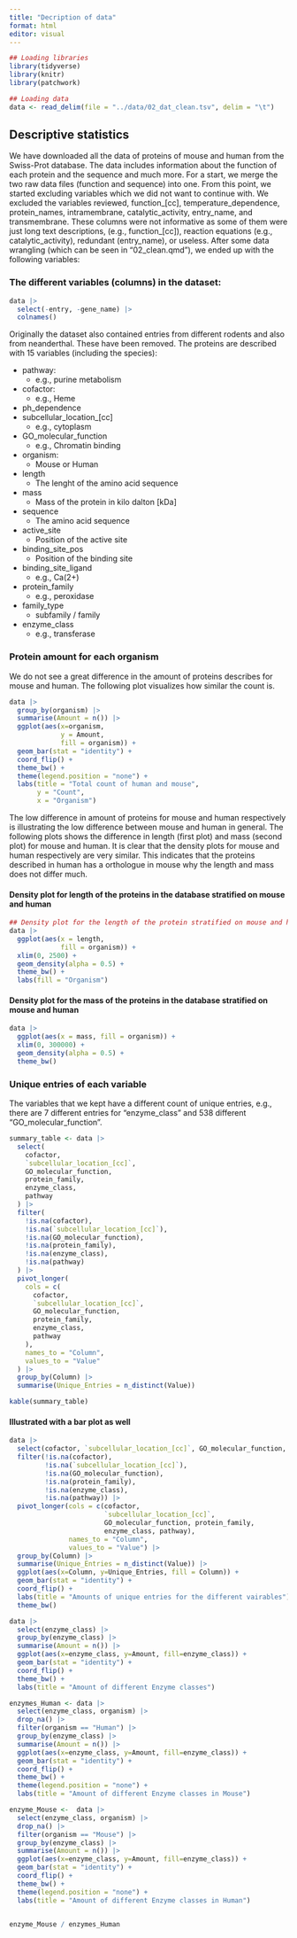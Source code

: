 ```yaml
---
title: "Decription of data"
format: html
editor: visual
---
```


```r
## Loading libraries
library(tidyverse)
library(knitr)
library(patchwork)
```

```r
## Loading data
data <- read_delim(file = "../data/02_dat_clean.tsv", delim = "\t")  
```

## Descriptive statistics

We have downloaded all the data of proteins of mouse and human from the Swiss-Prot database. The data includes information about the function of each protein and the sequence and much more. For a start, we merge the two raw data files (function and sequence) into one. From this point, we started excluding variables which we did not want to continue with. We excluded the variables reviewed, function_[cc], temperature_dependence, protein_names, intramembrane, catalytic_activity, entry_name, and transmembrane. These columns were not informative as some of them were just long text descriptions, (e.g., function_[cc]), reaction equations (e.g., catalytic_activity), redundant (entry_name), or useless.
After some data wrangling (which can be seen in "02_clean.qmd"), we ended up with the following variables:

### The different variables (columns) in the dataset:

```r
data |> 
  select(-entry, -gene_name) |> 
  colnames() 
```

Originally the dataset also contained entries from different rodents and also from neanderthal. These have been removed. The proteins are described with 15 variables (including the species):

-   pathway:
    -   e.g., purine metabolism
-   cofactor:
    -   e.g., Heme
-   ph_dependence
-   subcellular_location_[cc]
    -   e.g., cytoplasm
-   GO_molecular_function
    -   e.g., Chromatin binding
-   organism: 
    - Mouse or Human
-   length
    -   The lenght of the amino acid sequence
-   mass
    -   Mass of the protein in kilo dalton [kDa]
-   sequence
    -   The amino acid sequence
-   active_site
    -   Position of the active site
-   binding_site_pos
    -   Position of the binding site
-   binding_site_ligand
    -   e.g., Ca(2+)
-   protein_family
    -   e.g., peroxidase
-   family_type
    -   subfamily / family
-   enzyme_class
    -   e.g., transferase

### Protein amount for each organism

We do not see a great difference in the amount of proteins describes for mouse and human. The following plot visualizes how similar the count is.

```r
data |> 
  group_by(organism) |>   
  summarise(Amount = n()) |>     
  ggplot(aes(x=organism, 
             y = Amount, 
             fill = organism)) +
  geom_bar(stat = "identity") +
  coord_flip() +
  theme_bw() +
  theme(legend.position = "none") +
  labs(title = "Total count of human and mouse",
       y = "Count",
       x = "Organism") 
```

The low difference in amount of proteins for mouse and human respectively is illustrating the low difference between mouse and human in general. The following plots shows the difference in length (first plot) and mass (second plot) for mouse and human. It is clear that the density plots for mouse and human respectively are very similar. This indicates that the proteins described in human has a orthologue in mouse why the length and mass does not differ much.

#### Density plot for length of the proteins in the database stratified on mouse and human

```r
## Density plot for the length of the protein stratified on mouse and human
data |>
  ggplot(aes(x = length, 
             fill = organism)) +
  xlim(0, 2500) +
  geom_density(alpha = 0.5) +
  theme_bw() +
  labs(fill = "Organism")
```

#### Density plot for the mass of the proteins in the database stratified on mouse and human

```r
data |>
  ggplot(aes(x = mass, fill = organism)) +
  xlim(0, 300000) +
  geom_density(alpha = 0.5) +
  theme_bw()
```


### Unique entries of each variable

The variables that we kept have a different count of unique entries, e.g., there are 7 different entries for "enzyme_class" and 538 different "GO_molecular_function".

```r
summary_table <- data |>
  select(
    cofactor, 
    `subcellular_location_[cc]`, 
    GO_molecular_function, 
    protein_family, 
    enzyme_class, 
    pathway
  ) |>
  filter(
    !is.na(cofactor),
    !is.na(`subcellular_location_[cc]`),
    !is.na(GO_molecular_function),
    !is.na(protein_family),
    !is.na(enzyme_class),
    !is.na(pathway)
  ) |>
  pivot_longer(
    cols = c(
      cofactor, 
      `subcellular_location_[cc]`, 
      GO_molecular_function, 
      protein_family, 
      enzyme_class, 
      pathway
    ),
    names_to = "Column",
    values_to = "Value"
  ) |>
  group_by(Column) |>
  summarise(Unique_Entries = n_distinct(Value))

kable(summary_table)
```

#### Illustrated with a bar plot as well

```r
data |> 
  select(cofactor, `subcellular_location_[cc]`, GO_molecular_function, protein_family, enzyme_class, pathway) |> 
  filter(!is.na(cofactor),
         !is.na(`subcellular_location_[cc]`),   
         !is.na(GO_molecular_function),
         !is.na(protein_family), 
         !is.na(enzyme_class),     
         !is.na(pathway)) |> 
  pivot_longer(cols = c(cofactor,
                        `subcellular_location_[cc]`,
                        GO_molecular_function, protein_family,
                        enzyme_class, pathway),
               names_to = "Column", 
               values_to = "Value") |> 
  group_by(Column) |>
  summarise(Unique_Entries = n_distinct(Value)) |> 
  ggplot(aes(x=Column, y=Unique_Entries, fill = Column)) +
  geom_bar(stat = "identity") +
  coord_flip() +
  labs(title = "Amounts of unique entries for the different vairables") + 
  theme_bw()
```

```r
data |>
  select(enzyme_class) |>
  group_by(enzyme_class) |>
  summarise(Amount = n()) |>
  ggplot(aes(x=enzyme_class, y=Amount, fill=enzyme_class)) +
  geom_bar(stat = "identity") +
  coord_flip() +
  theme_bw() +
  labs(title = "Amount of different Enzyme classes")
```

```r


enzymes_Human <- data |>
  select(enzyme_class, organism) |>
  drop_na() |> 
  filter(organism == "Human") |> 
  group_by(enzyme_class) |>
  summarise(Amount = n()) |>
  ggplot(aes(x=enzyme_class, y=Amount, fill=enzyme_class)) +
  geom_bar(stat = "identity") +
  coord_flip() +
  theme_bw() +
  theme(legend.position = "none") +
  labs(title = "Amount of different Enzyme classes in Mouse") 

enzyme_Mouse <-  data |>
  select(enzyme_class, organism) |>
  drop_na() |> 
  filter(organism == "Mouse") |> 
  group_by(enzyme_class) |>
  summarise(Amount = n()) |>
  ggplot(aes(x=enzyme_class, y=Amount, fill=enzyme_class)) +
  geom_bar(stat = "identity") +
  coord_flip() +
  theme_bw() +
  theme(legend.position = "none") +
  labs(title = "Amount of different Enzyme classes in Human") 


enzyme_Mouse / enzymes_Human
```



